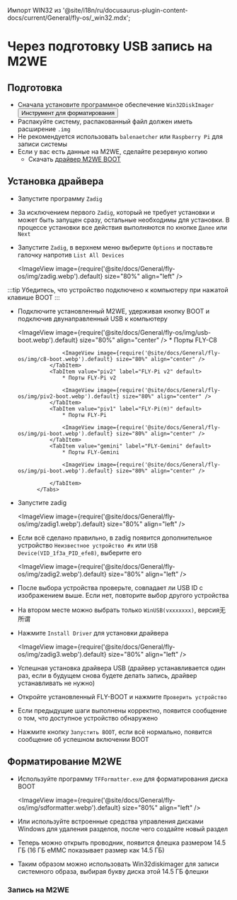 Импорт WIN32 из '@site/i18n/ru/docusaurus-plugin-content-docs/current/General/fly-os/_win32.mdx';

# Через подготовку USB запись на M2WE

## Подготовка

* Сначала установите программное обеспечение `Win32DiskImager`
    <Button variant="contained" disableElevation href="https://mellow.klipper.cn/docs/ResDownload/auxiliary_software/">Инструмент для форматирования</Button>
* Распакуйте систему, распакованный файл должен иметь расширение `.img`
* Не рекомендуется использовать `balenaetcher` или `Raspberry Pi` для записи системы
* Если у вас есть данные на M2WE, сделайте резервную копию
   * Скачать [драйвер M2WE BOOT](/docs/ResDownload/auxiliary_software/ "Щелкните, чтобы перейти") 

## Установка драйвера

* Запустите программу `Zadig`
* За исключением первого `Zadig`, который не требует установки и может быть запущен сразу, остальные необходимы для установки. В процессе установки все действия выполняются по кнопке `Далее` или `Next`
* Запустите `Zadig`, в верхнем меню выберите `Options` и поставьте галочку напротив `List All Devices`

    <ImageView image={require('@site/docs/General/fly-os/img/zadig.webp').default} size="80%" align="left" />

:::tip
Убедитесь, что устройство подключено к компьютеру при нажатой клавише BOOT
:::

* Подключите установленный M2WE, удерживая кнопку BOOT и подключив двунаправленный USB к компьютеру

    <ImageView image={require('@site/docs/General/fly-os/img/usb-boot.webp').default} size="80%" align="center" />
            <Tabs>
                <TabItem value="c8" label="FLY-C8" default>
                    * Порты FLY-C8

                    <ImageView image={require('@site/docs/General/fly-os/img/c8-boot.webp').default} size="80%" align="center" />
                </TabItem>
                <TabItem value="piv2" label="FLY-Pi v2" default>
                    * Порты FLY-Pi v2

                    <ImageView image={require('@site/docs/General/fly-os/img/piv2-boot.webp').default} size="80%" align="center" />
                </TabItem>
                <TabItem value="piv1" label="FLY-Pi(π)" default>
                    * Порты FLY-Pi

                    <ImageView image={require('@site/docs/General/fly-os/img/pi-boot.webp').default} size="80%" align="center" />
                </TabItem>
                <TabItem value="gemini" label="FLY-Gemini" default>
                    * Порты FLY-Gemini

                    <ImageView image={require('@site/docs/General/fly-os/img/pi-boot.webp').default} size="80%" align="center" />

                </TabItem>
            </Tabs>

* Запустите zadig

    <ImageView image={require('@site/docs/General/fly-os/img/zadig1.webp').default} size="80%" align="left" />

* Если всё сделано правильно, в zadig появится дополнительное устройство `Неизвестное устройство #x` или `USB Device(VID_1f3a_PID_efe8)`, выберите его

    <ImageView image={require('@site/docs/General/fly-os/img/zadig2.webp').default} size="80%" align="left" />

* После выбора устройства проверьте, совпадает ли USB ID с изображением выше. Если нет, повторите выбор другого устройства
* На втором месте можно выбрать только `WinUSB(vxxxxxxx)`, версия无所谓
* Нажмите `Install Driver` для установки драйвера

    <ImageView image={require('@site/docs/General/fly-os/img/zadig3.webp').default} size="80%" align="left" />

* Успешная установка драйвера USB (драйвер устанавливается один раз, если в будущем снова будете делать запись, драйвер устанавливать не нужно)
* Откройте установленный FLY-BOOT и нажмите `Проверить устройство`
* Если предыдущие шаги выполнены корректно, появится сообщение о том, что доступное устройство обнаружено
* Нажмите кнопку `Запустить BOOT`, если всё нормально, появится сообщение об успешном включении BOOT

## Форматирование M2WE

* Используйте программу `TFFormatter.exe` для форматирования диска BOOT

    <ImageView image={require('@site/docs/General/fly-os/img/sdformatter.webp').default} size="80%" align="left" />

* Или используйте встроенные средства управления дисками Windows для удаления разделов, после чего создайте новый раздел
* Теперь можно открыть проводник, появится флешка размером 14.5 ГБ (16 ГБ eMMC показывает размер как 14.5 ГБ)
* Таким образом можно использовать Win32diskimager для записи системного образа, выбирая букву диска этой 14.5 ГБ флешки

### Запись на M2WE

<WIN32 />
